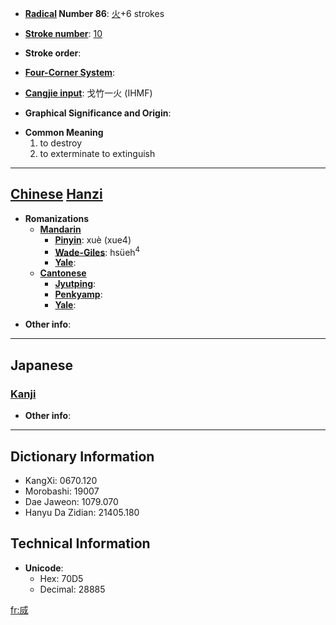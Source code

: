 * '''[[Wiktionary:Chinese radical index| Radical]] Number 86''': [[Wiktionary:Chinese radical index 火|火]]+6 strokes

* '''[[Wiktionary:Chinese total strokes index|Stroke number]]''': [[Wiktionary:Chinese total strokes index 10|10]]

* '''Stroke order''': 

* '''[[Wiktionary:Chinese four corner index|Four-Corner System]]''': 

* '''[[Wiktionary:Chinese Cangjie index|Cangjie input]]''': 戈竹一火 (IHMF)

* '''Graphical Significance and Origin''': 

* '''Common Meaning'''
*#to destroy
*# to exterminate to extinguish


----

== [[Chinese]] [[Hanzi]] ==

* '''Romanizations'''
** '''[[Mandarin]]'''
*** '''[[Pinyin]]''': xuè (xue4)
*** '''[[Wade-Giles]]''': hsüeh<sup>4</sup>
*** '''[[Yale]]''': 
** '''[[Cantonese]]'''
*** '''[[Jyutping]]''':
*** '''[[Penkyamp]]''': 
*** '''[[Yale]]''': 

* '''Other info''': 

----

==Japanese==
===[[Kanji]]===
{{kanji|on readings=[[けつ]] (ketsu), [[けち]] (kechi), [[べつ]] (betsu)|kun readings=[[ほろびる]] (horobiru), [[ほろぼす]] (horobosu)}}

* '''Other info''':  

----

== Dictionary Information ==

* KangXi: 0670.120
* Morobashi: 19007
* Dae Jaweon: 1079.070
* Hanyu Da Zidian: 21405.180

== Technical Information ==

* '''Unicode''':
** Hex: 70D5
** Decimal: 28885

[[fr:烕]]